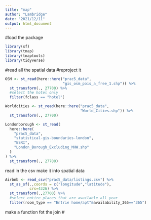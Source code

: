 ```yaml
---
title: "map"
author: "Lambridge"
date: "2021/12/11"
output: html_document
---
```

#load the package
```r
library(sf)
library(tmap)
library(tmaptools)
library(tidyverse)
```
#read all the spatial data
#reproject it


```r
OSM <- st_read(here::here("prac5_data",
                          "gis_osm_pois_a_free_1.shp")) %>%
  st_transform(., 27700) %>%
  #select the hotel only
  filter(fclass == "hotel")
```

```r
Worldcities <- st_read(here::here("prac5_data",
                                  "World_Cities.shp")) %>%
  st_transform(., 27700)
```


```r
Londonborough <- st_read(
  here::here(
    "prac5_data",
    "statistical-gis-boundaries-london",
    "ESRI",
    "London_Borough_Excluding_MHW.shp"
  )
) %>%
  st_transform(., 27700)
```


read in the csv 
make it into spatial data

```r
Airbnb <- read_csv("prac5_data/listings.csv") %>% 
  st_as_sf(.,coords = c("longitude","latitude"),
           crs=4326) %>% 
  st_transform(.,27700) %>% 
  #select entire places that are available all year
  filter(room_type == "Entrie home/apt"&availability_365=="365")
```

make a function fot the join 
#